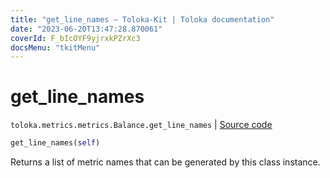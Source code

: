 ```yaml
---
title: "get_line_names — Toloka-Kit | Toloka documentation"
date: "2023-06-20T13:47:28.870061"
coverId: F_bIcOYF9yjrxkPZrXc3
docsMenu: "tkitMenu"
---
```


# get_line_names

`toloka.metrics.metrics.Balance.get_line_names` | [Source code](https://github.com/Toloka/toloka-kit/blob/v1.2.0/src/metrics/metrics.py#L179)

```python
get_line_names(self)
```

Returns a list of metric names that can be generated by this class instance.